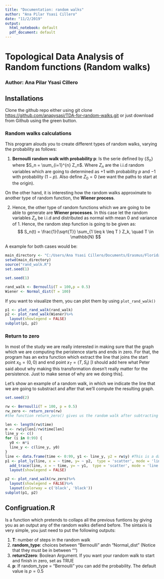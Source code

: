```yaml
---
title: "Documentation: random walks"
author: "Ana Pilar Ysasi Cillero"
date: "11/2/2019"
output:
  html_notebook: default
  pdf_document: default
---
```



# Topological Data Analysis of Random functions (Random walks)
### Author: Ana Pilar Ysasi Cillero


## Installations

Clone the github repo either using git clone <https://github.com/anapysasi/TDA-for-random-walks.git> or just download from Github using the green button.


### Random walks calculations

This program alouds you to create different types of random walks, varying the probability as follows: 

1. __Bernoulli random walk with probability p__: Is the serie defined by $\{ S_{n} \}$ where $S_n = \sum_{i=1}^{n} Z_n$. Where $Z_n$ are the i.i.d random variables which are going to determined as $+1$ with probability $p$ and $-1$ with probability $(1-p)$. Also define $Z_0=0$ (we want the paths to start at the origin). 

On the other hand, it is interesting how the random walks approximate to another type of random function, the __Wiener process__. 

2. Hence, the other type of random functions which we are going to be able to generate are __Wiener processes__. In this case let the random variables $Z_n$ be i.i.d and distributed as normal with mean $0$ and variance of $1$. Hence, the random step function is going to be given as: 
$$ S_n(t) = \frac{1}{\sqrt{T}} \sum_{1 \leq k \leq T } Z_k, \quad T \in \mathbb{N} $$

A example for both cases would be:

```r
main_directory <- "C:/Users/Ana Ysasi Cillero/Documents/Erasmus/Florida/Academic_Training/CODE2"
setwd(main_directory) 
source("rand_walk.R")
set.seed(1)
```

```r
set.seed(1)
```
```r
rand_walk <- Bernoulli(T = 100,p = 0.5)
Wiener <- Normal_dist(T = 100)
```

If you want to visualize them, you can plot them by using ```plot_rand_walk()```
```r
p1 <- plot_rand_walk(rand_walk) 
p2 <- plot_rand_walk(Wiener)%>%
  layout(showlegend = FALSE)
subplot(p1, p2)
```


### Return to zero

In most of the study we are really interested in making sure that the graph which we are computing the peristence starts and ends in zero. For that, the program has an extra function which extract the line that joins the start point $x_0 =(0,0)$ and end point $x_T = (T,S_t)$ [I should add here what Peter said about why making this transformation doesn't really matter for the persistence. Just to make sense of why are we doing this]. 

Let's show an example of a random walk, in which we indicate the line that we are going to substract and after that we'll compute the resulting graph.

```r
set.seed(2)
```
```r
rw <- Bernoulli(T = 100, p = 0.5)
rw_zero <- return_zero(rw)
#the function return_zero() gives us the random walk after subtracting the correspondent line
```
```r
len <- length(rw$time)
m <- rw$y[len]/rw$time[len]
line_y <- c()
for (i in 0:99) {
  y0 <- m*i
  line_y <- c(line_y, y0)
}
line <- data.frame(time <- 0:99, y1 <- line_y, y2 = rw$y) #This is a data frame with the line and the random walk
p1 <- plot_ly(line, x = ~ time, y= ~ y2,  type = 'scatter', mode = 'line', name = "random walk")%>%
  add_trace(line, x = ~ time, y= ~ y1,  type = 'scatter', mode = 'line', name = "line")%>%
  layout(showlegend = FALSE)

p2 <- plot_rand_walk(rw_zero)%>%
  layout(showlegend = FALSE)%>%
  layout(colorway = c('black', 'black')) 
subplot(p1, p2)
```


## Configruation.R

Is a function which pretends to collaps all the previous funtions by giving you as an output any of the random walks defiend before. The sintaxis is very simple, you just need to put the following outputs:


1. __T__: number of steps in the random walk
2. __random_type__: choices between "Bernoulli" andn "Normal_dist" (Notice that they must be in between "")
3. __return2zero__: Boolean Argument. If you want your random walk to start and finish in zero, set as TRUE
4. __p__: If random_type = "Bernoulli" you can add the probability. The default value is $p=0.5$
